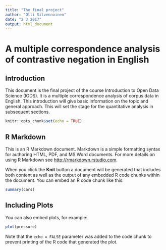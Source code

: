 ```yaml
---
title: "The final project"
author: "Olli Silvennoinen"
date: "2 3 2017"
output: html_document
---
```


# A multiple correspondence analysis of contrastive negation in English  
## Introduction  
This document is the final project of the course Introduction to Open Data Science (IODS). It is a multiple correspondence analysis of corpus data in English. This introduction will give basic information on the topic and general approach. This will set the stage for the quantitative analysis in subsequent sections.


```r
knitr::opts_chunk$set(echo = TRUE)
```

## R Markdown

This is an R Markdown document. Markdown is a simple formatting syntax for authoring HTML, PDF, and MS Word documents. For more details on using R Markdown see <http://rmarkdown.rstudio.com>.

When you click the **Knit** button a document will be generated that includes both content as well as the output of any embedded R code chunks within the document. You can embed an R code chunk like this:

```r
summary(cars)
```

## Including Plots

You can also embed plots, for example:

```r
plot(pressure)
```

Note that the `echo = FALSE` parameter was added to the code chunk to prevent printing of the R code that generated the plot.
